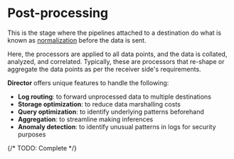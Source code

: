# Post-processing

This is the stage where the pipelines attached to a destination do what is known as [normalization](./normalization.mdx) before the data is sent.

Here, the processors are applied to all data points, and the data is collated, analyzed, and correlated. Typically, these are processors that re-shape or aggregate the data points as per the receiver side's requirements.

**Director** offers unique features to handle the following:

* **Log routing**: to forward unprocessed data to multiple destinations
* **Storage optimization**: to reduce data marshalling costs
* **Query optimization**: to identify underlying patterns beforehand
* **Aggregation**: to streamline making inferences
* **Anomaly detection**: to identify unusual patterns in logs for security purposes

{/* TODO: Complete */}